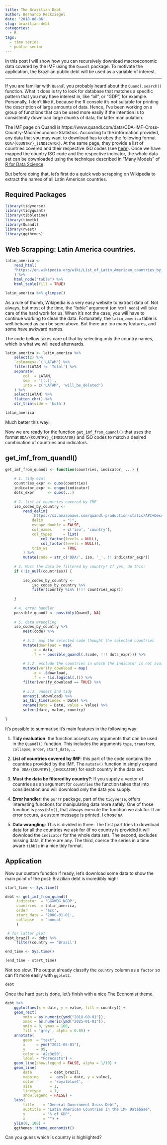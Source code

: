 ```yaml
---
title: The Brazilian Debt
author: Bernardo Reckziegel
date: '2018-08-06'
slug: brazilian-debt
categories:
  - R
tags:
  - time series
  - public sector
---
```


In this post I will show how you can recursively download macroeconomic data covered by the IMF using the `Quandl` package. To motivate the application, the Brazilian public debt will be used as a variable of interest. 

***

If you are familiar with `Quandl` you probably heard about the `Quandl.search()` function. What it does is try to look for database that matches a specific pattern that you may have interest in, like "oil", or "GDP", for example. Personally, I don't like it, because the R console  it's not suitable for printing the description of large amounts of data. Hence, I've been working on a group of functions that can be used more easily if the intention is to consistently download large chunks of data, for latter manipulation. 

The IMF page on Quandl is https://www.quandl.com/data/ODA-IMF-Cross-Country-Macroeconomic-Statistics. According to the information provided, any data that you may want to download has to obey the following format `ODA/{COUNTRY}_{INDICATOR}`. At the same page, they provide a list of countries covered and their respective ISO codes (see [here](https://s3.amazonaws.com/quandl-production-static/API+Descriptions/WHO/ccodes.txt)). Once we have mapped the country ISO code and the respective indicator, the whole data set can be downloaded using the technique described in "Many Models" of [R for Data Science](http://r4ds.had.co.nz/many-models.html).

But before doing that, let's first do a quick web scrapping on Wikipedia to extract the names of all Latin American countries.

## Required Packages

```r

library(tidyverse)
library(tidyquant)
library(tibbletime)
library(timetk)
library(Quandl)
library(rvest)
library(ggthemes)

```


## Web Scrapping: Latin America countries.

```r

latin_america <- 
    read_html(
    "https://en.wikipedia.org/wiki/List_of_Latin_American_countries_by_population"
    ) %>%
    html_node("table") %>%
    html_table(fill = TRUE)

latin_america %>% glimpse()

```


As a rule of thumb, Wikipedia is a very easy website to extract data of. Not always, but most of the time, the *"table"* argument (on `html_node`) will take care of the hard work for us. When it's not the case, you will have to continue working to clean the data. Fortunately, the `latin_america` table is well behaved as can be seen above. But there are too many features, and some have awkward names. 

The code bellow takes care of that by selecting only the country names, which is what we will need afterwards.


```r

latin_america <- latin_america %>% 
    select(2) %>% 
    `colnames<-`('LATAM') %>% 
    filter(LATAM != 'Total') %>%
    separate(
        col  = LATAM, 
        sep  = '[(.)]', 
        into = c('LATAM', 'will_be_deleted')
    ) %>% 
    select(LATAM) %>%
    flatten_chr() %>% 
    str_trim(side = 'both')

latin_america

```

Much better this way! 

Now we are ready for the function `get_imf_from_quandl()` that uses the format `ODA/{COUNTRY}_{INDICATOR}` and ISO codes to match a desired combination of countries and indicators.

## get_imf_from_quandl()


```r

get_imf_from_quandl <- function(countries, indicator, ...) {
    
    # 1. tidy eval 
    countries_expr <- quos(countries)
    indicator_expr <- enquo(indicator)
    dots_expr      <- quos(...)
    
    # 2. list of countries covered by IMF 
    iso_codes_by_country <- 
        read_delim(
            'https://s3.amazonaws.com/quandl-production-static/API+Descriptions/WHO/ccodes.txt',
            delim         = "|", 
            escape_double = FALSE, 
            col_names     = c('iso', 'country'),
            col_types     = list(
                col_factor(levels = NULL), 
                col_factor(levels = NULL)),
            trim_ws       = TRUE
        ) %>% 
        mutate(code = str_c('ODA/', iso, '_', !! indicator_expr))
    
    # 3. Must the data be filtered by country? If yes, do this:
    if (!is_null(countries)) {
        
        iso_codes_by_country <- 
            iso_codes_by_country %>%  
            filter(country %in% (!!! countries_expr))
        
    }
    
    # 4. error handler
    possible_quandl <- possibly(Quandl, NA)
    
    # 5. data wrangling
    iso_codes_by_country %>% 
        nest(code) %>%  
        
        # 5.1. map the selected code thought the selected countries
        mutate(download = map(
            .x = data, 
            .f = ~ possible_quandl(.$code, !!! dots_expr))) %>% 
        
        # 5.2. exclude the countries in which the indicator is not avaiable 
        mutate(verify_download = map(
            .x = .$download, 
            .f = ~ !is.logical(.))) %>% 
        filter(verify_download == TRUE) %>% 
        
        # 5.3. unnest and tidy
        unnest(.$download) %>% 
        as_tbl_time(index = Date) %>% 
        rename(date = Date, value = Value) %>% 
        select(date, value, country)
    
}


```


It's possible to summarise it's main features in the following way:

1. **Tidy evaluation**: the function accepts any arguments that can be used in the `Quandl()` function. This includes the arguments `type`, `transform`, `collapse`, `order`, `start_date`, ...

2. **List of countries covered by IMF**: this part of the code contains the countries provided by the IMF. The `mutate()` function in simply expand the ``ODA/{COUNTRY}_{INDICATOR}` for each country in the data set.

3. **Must the data be filtered by country?**: If you supply a vector of countries as an argument for `countries` the function takes that into consideration and will download only the data you supply. 

4. **Error handler**: the `purrr` package, part of the `tidyverse`, offers interesting functions for manipulating data more safely. One of those function is `possibly()`, that always execute the function we ask for. If an error occurs, a custom message is printed. I chose `NA`.

5. **Data wrangling**: This is divided in three. The first part tries to download data for all the countries we ask for (if no country is provided it will download the `indicator` for the whole data set). The second, excludes missing data, if there are any. The third, coerce the series in a time aware `tibble` in a nice tidy format.


## Application

Now our custom function if ready, let's download some data to show the main point of the post: Brazilian debt is incredibly high!

```r
 
start_time <- Sys.time()

debt <- get_imf_from_quandl(
     indicator  = 'GGXWDG_NGDP',
     countries  = latin_america,
     order      = 'asc',
     start_date = '2000-01-01',
     collapse   = 'annual'
     )

 # for latter plot
debt_brazil <- debt %>%
     filter(country == 'Brazil')

end_time <- Sys.time()

(end_time - start_time)

```

Not too slow. The output already classify the `country` column as a `factor` so can fit more easily with `ggplot2`. 

```r

debt

```


Once the hard part is done, let's finish with a nice The Economist theme.


```r

debt %>% 
    ggplot(aes(x = date, y = value, fill = country)) + 
    geom_rect(
        xmin = as.numeric(ymd("2018-08-01")),
        xmax = as.numeric(ymd("2025-01-01")),
        ymin = 0, ymax = 100,
        fill = 'grey', alpha = 0.05) + 
    annotate(
        geom  = "text",
        x     = ymd("2021-05-01"),
        y     = 95,
        color = '#2c3e50',
        label = "Forecasts") +
    geom_line(show.legend = FALSE, alpha = 1/10) +
    geom_line(
        data        = debt_brazil, 
        mapping     =  aes(x = date, y = value),
        color       = 'royalblue4',
        size        = 1,
        linetype    = 1,
        show.legend = FALSE) +
    labs(
        title    = "General Government Gross Debt", 
        subtitle = "Latin American Countries in the IMF Database",
        y        = "% of GDP", 
        x        = "") + 
    ylim(0, 100) + 
    ggthemes::theme_economist()

```

Can you guess which is country is highlighted?


